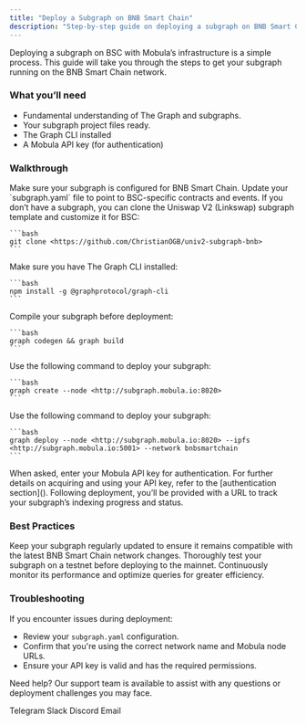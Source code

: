 ```yaml
---
title: "Deploy a Subgraph on BNB Smart Chain"
description: "Step-by-step guide on deploying a subgraph on BNB Smart Chain using Mobula's infrastructure for optimized blockchain data indexing."
---
```


Deploying a subgraph on BSC with Mobula’s infrastructure is a simple process. This guide will take you through the steps to get your subgraph running on the BNB Smart Chain network.

### What you’ll need

- Fundamental understanding of The Graph and subgraphs.
- Your subgraph project files ready.
- The Graph CLI installed
- A Mobula API key (for authentication)

### Walkthrough

<Steps>
  <Step title="Prepare Your Subgraph">
    Make sure your subgraph is configured for BNB Smart Chain. Update your `subgraph.yaml` file to point to BSC-specific contracts and events. If you don’t have a subgraph, you can clone the Uniswap V2 (Linkswap) subgraph template and customize it for BSC:

    ```bash
    git clone <https://github.com/ChristianOGB/univ2-subgraph-bnb>
    ```
  </Step>

  <Step title="Install Dependencies">
    Make sure you have The Graph CLI installed:

    ```bash
    npm install -g @graphprotocol/graph-cli
    ```
  </Step>

  <Step title="Build Your Subgraph">
    Compile your subgraph before deployment:

    ```bash
    graph codegen && graph build
    ```
  </Step>

  <Step title="Create the Subgraph">
    Use the following command to deploy your subgraph:

    ```bash
    graph create --node <http://subgraph.mobula.io:8020>
    ```
  </Step>

  <Step title="Deploy to Mobula's BNB Smart Chain Node">
    Use the following command to deploy your subgraph:

    ```bash
    graph deploy --node <http://subgraph.mobula.io:8020> --ipfs <http://subgraph.mobula.io:5001> --network bnbsmartchain
    ```
  </Step>

  <Step title="Authenticate">
    When asked, enter your Mobula API key for authentication. For further details on acquiring and using your API key, refer to the [authentication section](<https://docs.mobula.io/indexing-stream/authentification>).
  </Step>

  <Step title="Monitor Deployment">
    Following deployment, you’ll be provided with a URL to track your subgraph’s indexing progress and status.
  </Step>
</Steps>

### Best Practices

Keep your subgraph regularly updated to ensure it remains compatible with the latest BNB Smart Chain network changes. Thoroughly test your subgraph on a testnet before deploying to the mainnet. Continuously monitor its performance and optimize queries for greater efficiency.

### Troubleshooting

If you encounter issues during deployment:

- Review your `subgraph.yaml` configuration.
- Confirm that you're using the correct network name and Mobula node URLs.
- Ensure your API key is valid and has the required permissions.

Need help? Our support team is available to assist with any questions or deployment challenges you may face.

<CardGroup>
  <Card title="Support" icon="Telegram" href="<https://t.me/MobulaPartnerBot?start=Mobula_API_Support_Key>">Telegram</Card>
  <Card title="Support" icon="Slack" href="<https://join.slack.com/t/mobulaapi/shared_invite/zt-29zrrpjnl-I0tyD73sy7zKy8q~KLL3Ug>">Slack</Card>
  <Card title="Support" icon="Discord" href="<https://discord.gg/JVT7xKm3AD>">Discord</Card>
  <Card title="Email Support" icon="envelope" href="mailto:contact@mobulalabs.org">Email</Card>
</CardGroup>
